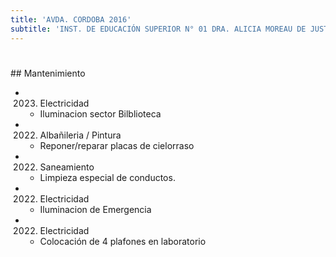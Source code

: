 ```yaml
---
title: 'AVDA. CORDOBA 2016'
subtitle: 'INST. DE EDUCACIÓN SUPERIOR N° 01 DRA. ALICIA MOREAU DE JUSTO - CENS N° 13'
---
```


#


 ## Mantenimiento

*  (2023) Electricidad 
    + Iluminacion sector Bilblioteca

*  (2022) Albañileria / Pintura 
    + Reponer/reparar placas de cielorraso

*  (2022) Saneamiento 
    + Limpieza especial de conductos.

*  (2022) Electricidad 
    + Iluminacion de  Emergencia

*  (2022) Electricidad 
    + Colocación de 4 plafones en laboratorio



